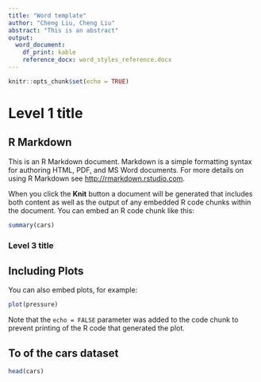 ```yaml
---
title: "Word template"
author: "Cheng Liu, Cheng Liu"
abstract: "This is an abstract"
output: 
  word_document:
    df_print: kable
    reference_docx: word_styles_reference.docx
---
```


```r
knitr::opts_chunk$set(echo = TRUE)
```
# Level 1 title 

## R Markdown

This is an R Markdown document. Markdown is a simple formatting syntax for authoring HTML, PDF, and MS Word documents. For more details on using R Markdown see <http://rmarkdown.rstudio.com>.

When you click the **Knit** button a document will be generated that includes both content as well as the output of any embedded R code chunks within the document. You can embed an R code chunk like this:

```r
summary(cars)
```

### Level 3 title


## Including Plots

You can also embed plots, for example:

```r
plot(pressure)
```

Note that the `echo = FALSE` parameter was added to the code chunk to prevent printing of the R code that generated the plot.

## To of the cars dataset

```r
head(cars)
```

